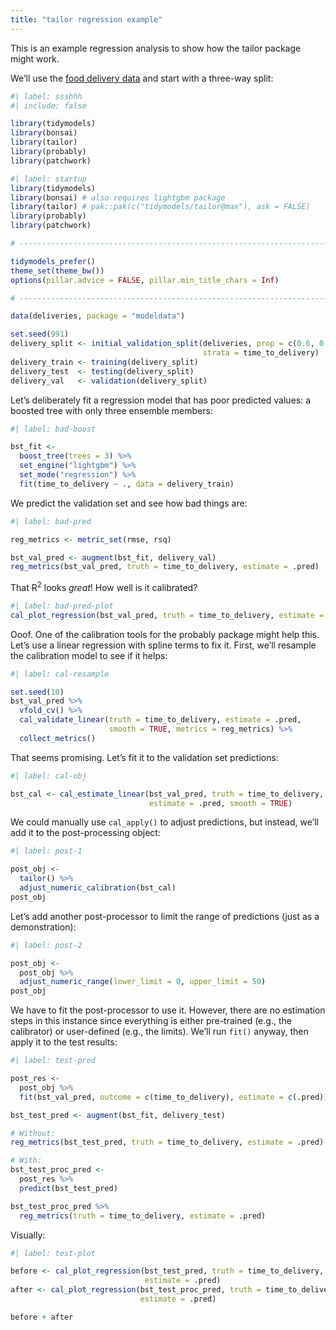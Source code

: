```yaml
---
title: "tailor regression example"
---
```


This is an example regression analysis to show how the tailor package might work. 

We'll use the [food delivery data](https://aml4td.org/chapters/whole-game.html) and start with a three-way split:

```r
#| label: ssshhh
#| include: false

library(tidymodels)
library(bonsai) 
library(tailor)
library(probably)
library(patchwork)
```
```r
#| label: startup
library(tidymodels)
library(bonsai) # also requires lightgbm package
library(tailor) # pak::pak(c("tidymodels/tailor@max"), ask = FALSE)
library(probably)
library(patchwork)

# ------------------------------------------------------------------------------

tidymodels_prefer()
theme_set(theme_bw())
options(pillar.advice = FALSE, pillar.min_title_chars = Inf)

# ------------------------------------------------------------------------------

data(deliveries, package = "modeldata")

set.seed(991)
delivery_split <- initial_validation_split(deliveries, prop = c(0.6, 0.2), 
                                           strata = time_to_delivery)
delivery_train <- training(delivery_split)
delivery_test  <- testing(delivery_split)
delivery_val   <- validation(delivery_split)
```

Let's deliberately fit a regression model that has poor predicted values: a boosted tree with only three ensemble members: 

```r
#| label: bad-boost

bst_fit <-
  boost_tree(trees = 3) %>%
  set_engine("lightgbm") %>%
  set_mode("regression") %>%
  fit(time_to_delivery ~ ., data = delivery_train)
```

We predict the validation set and see how bad things are:

```r
#| label: bad-pred

reg_metrics <- metric_set(rmse, rsq)

bst_val_pred <- augment(bst_fit, delivery_val)
reg_metrics(bst_val_pred, truth = time_to_delivery, estimate = .pred)
```

That R<sup>2</sup> looks _great_! How well is it calibrated? 

```r
#| label: bad-pred-plot
cal_plot_regression(bst_val_pred, truth = time_to_delivery, estimate = .pred)
```


Ooof. One of the calibration tools for the probably package might help this. Let's use a linear regression with spline terms to fix it. First, we'll resample the calibration model to see if it helps:

```r
#| label: cal-resample

set.seed(10)
bst_val_pred %>%
  vfold_cv() %>%
  cal_validate_linear(truth = time_to_delivery, estimate = .pred, 
                      smooth = TRUE, metrics = reg_metrics) %>%
  collect_metrics()
```

That seems promising. Let's fit it to the validation set predictions:

```r
#| label: cal-obj

bst_cal <- cal_estimate_linear(bst_val_pred, truth = time_to_delivery, 
                               estimate = .pred, smooth = TRUE)
```

We could manually use `cal_apply()` to adjust predictions, but instead, we'll add it to the post-processing object:

```r
#| label: post-1

post_obj <-
  tailor() %>%
  adjust_numeric_calibration(bst_cal) 
post_obj
```

Let's add another post-processor to limit the range of predictions (just as a demonstration):

```r
#| label: post-2

post_obj <-
  post_obj %>%
  adjust_numeric_range(lower_limit = 0, upper_limit = 50)
post_obj
```

We have to fit the post-processor to use it. However, there are no estimation steps in this instance since everything is either pre-trained (e.g., the calibrator) or user-defined (e.g., the limits). We'll run `fit()` anyway, then apply it to the test results:

```r
#| label: test-pred

post_res <- 
  post_obj %>% 
  fit(bst_val_pred, outcome = c(time_to_delivery), estimate = c(.pred))

bst_test_pred <- augment(bst_fit, delivery_test)

# Without: 
reg_metrics(bst_test_pred, truth = time_to_delivery, estimate = .pred)

# With: 
bst_test_proc_pred <- 
  post_res %>% 
  predict(bst_test_pred)

bst_test_proc_pred %>% 
  reg_metrics(truth = time_to_delivery, estimate = .pred)
```

Visually:

```r
#| label: test-plot

before <- cal_plot_regression(bst_test_pred, truth = time_to_delivery, 
                              estimate = .pred)
after <- cal_plot_regression(bst_test_proc_pred, truth = time_to_delivery, 
                             estimate = .pred)

before + after
```
